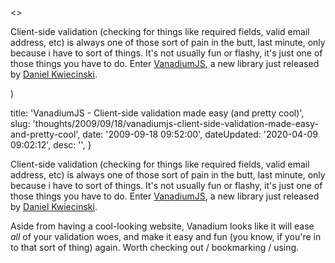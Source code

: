 

  <>
  <p>Client-side validation (checking for things like required fields, valid email address, etc) is always one of those sort of pain in the butt, last minute, only because i have to sort of things. It's not usually fun or flashy, it's just one of those things you have to do. Enter <a href="http&#58;//vanadiumjs.com/">VanadiumJS</a>, a new library just released by <a href="http&#58;//lambder.com/">Daniel Kwiecinski</a>. </p>
  </>
)


  title: 'VanadiumJS - Client-side validation made easy (and pretty cool)',
  slug: 'thoughts/2009/09/18/vanadiumjs-client-side-validation-made-easy-and-pretty-cool',
  date: '2009-09-18 09:52:00',
  dateUpdated: '2020-04-09 09:02:12',
  desc: '',
}

<p>Client-side validation (checking for things like required fields, valid email address, etc) is always one of those sort of pain in the butt, last minute, only because i have to sort of things. It's not usually fun or flashy, it's just one of those things you have to do. Enter <a href="http://vanadiumjs.com/">VanadiumJS</a>, a new library just released by <a href="http://lambder.com/">Daniel Kwiecinski</a>. </p>
<p>Aside from having a cool-looking website, Vanadium looks like it will ease <em>all </em> of your validation woes, and make it easy and fun (you know, if you're in to that sort of thing) again. Worth checking out / bookmarking / using.</p>

